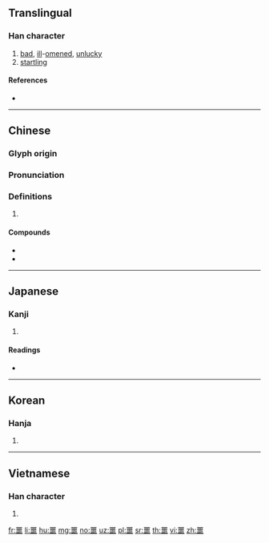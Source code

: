{{character info/new}}
{{also|惡}}
==Translingual==

===Han character===
{{Han char|rn=30|rad=口|as=13|sn=16|four=10106|canj=MGRR|ids=⿻王⿱吅吅}}

# [[bad]], [[ill]]-[[omen]]ed, [[unlucky]]
# [[startling]]

====References====
* {{Han ref|kx=0210.040|dkj=04377|dj=0432.270|hdz=10688.120|uh=5669|ud=22121|bh=BEB5|bd=48821}}

----

==Chinese==
{{zh-forms}}

===Glyph origin===
{{Han etym}}

===Pronunciation===
{{zh-pron
|m=è
|c=ngok6
|mc=y
|oc=y
|ma=
|cat=a
}}

===Definitions===
{{zh-hanzi}}

# {{rfdef|lang=zh}}

====Compounds====
* {{zh-l|噩耗}}
* {{zh-l|噩夢}}

----

==Japanese==

===Kanji===
{{ja-kanji|grade=|rs=口13}}

# {{defn|lang=ja|sort=口13}}

====Readings====
* {{ja-readings|on=[[かく]] (kaku)|kun=[[おごそかなさま]] (ogosokanasama), [[おどろく]] (odoroku)}}

----

==Korean==

===Hanja===
{{ko-hanja|hangeul=악|rv=ak|mr=ak}}

# {{defn|lang=ko|sort=口13}}

----

==Vietnamese==

===Han character===
{{vi-hantu|[[ngạc]]|rs=口13}}

# {{defn|lang=vi|sort=口13}}

[[fr:噩]]
[[li:噩]]
[[hu:噩]]
[[mg:噩]]
[[no:噩]]
[[uz:噩]]
[[pl:噩]]
[[sr:噩]]
[[th:噩]]
[[vi:噩]]
[[zh:噩]]